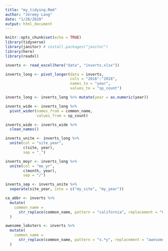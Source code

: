 ```yaml
---
title: "my_tidying.Rmd"
author: "Jeremy Lang"
date: "1/28/2020"
output: html_document
---
```


```r

knitr::opts_chunk$set(echo = TRUE)
library(tidyverse)
library(janitor) # install.packages("janitor")
library(here)
library(readxl)

inverts <- read_excel(here("data", "inverts.xlsx"))

inverts_long <- pivot_longer(data = inverts,
                             cols = "2016":"2018",
                             names_to = "year",
                             values_to = "sp_count")

inverts_long <- inverts_long %>% mutate(year = as.numeric(year))

inverts_wide <- inverts_long %>% 
  pivot_wider(names_from = common_name,
              values_from = sp_count)

inverts_wide <- inverts_wide %>%
  clean_names()

inverts_unite <- inverts_long %>%
  unite(col = "site_year",
        c(site, year),
        sep = "_")

inverts_moyr <- inverts_long %>%
  unite(col = "mo_yr",
        c(month, year),
        sep = "/")

inverts_sep <- inverts_unite %>% 
  separate(site_year, into = c("my_site", "my_year"))

ca_abbr <- inverts %>%
  mutate(
    common_name = 
      str_replace(common_name, pattern = "california", replacement = "CA")
  )

awesome_lobsters <- inverts %>%
  mutate(
    common_name =
      str_replace(common_name, pattern = "s.*y", replacement = "awesome")
  )



```

